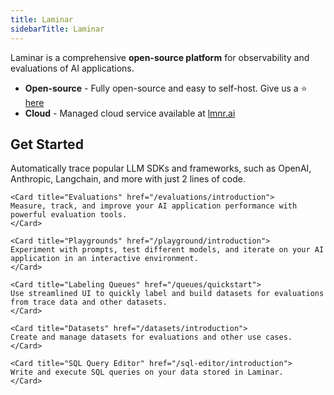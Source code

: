 ```yaml
---
title: Laminar
sidebarTitle: Laminar
---
```


Laminar is a comprehensive **open-source platform** for observability and evaluations of AI applications.

- **Open-source** - Fully open-source and easy to self-host. Give us a ⭐ [here](https://github.com/lmnr-ai/lmnr)
- **Cloud** - Managed cloud service available at [lmnr.ai](https://lmnr.ai)

## Get Started

<Columns>
    <Card title="Tracing" href="/tracing/introduction">
    Automatically trace popular LLM SDKs and frameworks, such as OpenAI, Anthropic, Langchain, and more with just 2 lines of code.
    </Card>

    <Card title="Evaluations" href="/evaluations/introduction">
    Measure, track, and improve your AI application performance with powerful evaluation tools.
    </Card>

    <Card title="Playgrounds" href="/playground/introduction">
    Experiment with prompts, test different models, and iterate on your AI application in an interactive environment.
    </Card>

    <Card title="Labeling Queues" href="/queues/quickstart">
    Use streamlined UI to quickly label and build datasets for evaluations from trace data and other datasets.
    </Card>

    <Card title="Datasets" href="/datasets/introduction">
    Create and manage datasets for evaluations and other use cases.
    </Card>

    <Card title="SQL Query Editor" href="/sql-editor/introduction">
    Write and execute SQL queries on your data stored in Laminar.
    </Card>
</Columns>